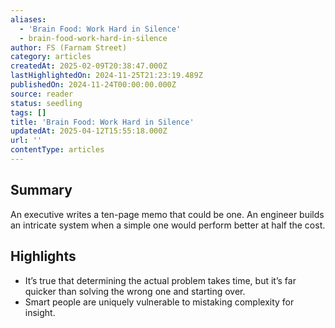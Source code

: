 ```yaml
---
aliases:
  - 'Brain Food: Work Hard in Silence'
  - brain-food-work-hard-in-silence
author: FS (Farnam Street)
category: articles
createdAt: 2025-02-09T20:38:47.000Z
lastHighlightedOn: 2024-11-25T21:23:19.489Z
publishedOn: 2024-11-24T00:00:00.000Z
source: reader
status: seedling
tags: []
title: 'Brain Food: Work Hard in Silence'
updatedAt: 2025-04-12T15:55:18.000Z
url: ''
contentType: articles
---
```

## Summary

An executive writes a ten-page memo that could be one. An engineer builds an intricate system when a simple one would perform better at half the cost.

## Highlights

- It’s true that determining the actual problem takes time, but it’s far quicker than solving the wrong one and starting over.
- Smart people are uniquely vulnerable to mistaking complexity for insight.
